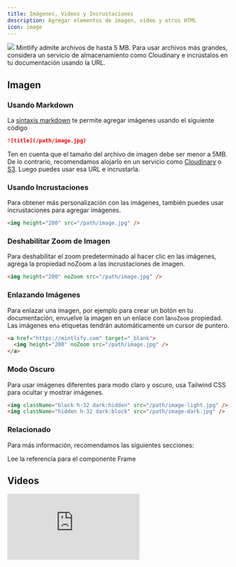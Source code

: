 ```yaml
---
title: Imágenes, Videos y Incrustaciones
description: Agregar elementos de imagen, video y otros HTML
icon: image
---
```


<img className="rounded-xl" src="https://mintlify-assets.b-cdn.net/bigbend.jpg" />

<Info>
  Mintlify admite archivos de hasta 5 MB. Para usar archivos más grandes, considera un servicio
  de almacenamiento como Cloudinary e incrústalos en tu documentación usando la URL.
</Info>

## Imagen

### Usando Markdown

La [sintaxis markdown](https://www.markdownguide.org/basic-syntax/#images) te permite agregar imágenes usando el siguiente código

```md
![title](/path/image.jpg)
```

Ten en cuenta que el tamaño del archivo de imagen debe ser menor a 5MB. De lo contrario, recomendamos alojarlo en un servicio como [Cloudinary](https://cloudinary.com/) o [S3](https://aws.amazon.com/s3/). Luego puedes usar esa URL e incrustarla.

### Usando Incrustaciones

Para obtener más personalización con las imágenes, también puedes usar incrustaciones para agregar imágenes.

```html
<img height="200" src="/path/image.jpg" />
```

### Deshabilitar Zoom de Imagen

Para deshabilitar el zoom predeterminado al hacer clic en las imágenes, agrega la propiedad noZoom a las incrustaciones de imagen.

```html
<img height="200" noZoom src="/path/image.jpg" />
```

### Enlazando Imágenes

Para enlazar una imagen, por ejemplo para crear un botón en tu documentación, envuelve la imagen en un enlace con la`noZoom` propiedad. Las imágenes en`a` etiquetas tendrán automáticamente un cursor de puntero.

```html
<a href="https://mintlify.com" target="_blank">
  <img height="200" noZoom src="/path/image.jpg" />
</a>
```

### Modo Oscuro

Para usar imágenes diferentes para modo claro y oscuro, usa Tailwind CSS para ocultar y mostrar imágenes.

```html
<img className="block h-32 dark:hidden" src="/path/image-light.jpg" />
<img className="hidden h-32 dark:block" src="/path/image-dark.jpg" />
```

### Relacionado

Para más información, recomendamos las siguientes secciones:

<Card title="Frame Component Reference" icon="frame" href="/content/components/frames">
  Lee la referencia para el componente Frame
</Card>

## Videos

<iframe className="w-full aspect-video rounded-xl" src="https://www.youtube.com/embed/4KzFe50RQkQ" title="YouTube video player" frameBorder="0" allow="accelerometer; autoplay; clipboard-write; encrypted-media; gyroscope; picture-in-picture" allowFullScreen />

<br />

<Tip>
  Mintlify admite [etiquetas HTML en Markdown](https://www.markdownguide.org/basic-syntax/#html). Esto es útil si prefieres etiquetas HTML a la sintaxis Markdown, y te permite crear documentación con flexibilidad infinita.
</Tip>

Para videos de YouTube usa:

```html
<iframe
  width="560"
  height="315"
  src="https://www.youtube.com/embed/4KzFe50RQkQ"
  title="YouTube video player"
  frameborder="0"
  allow="accelerometer; autoplay; clipboard-write; encrypted-media; gyroscope; picture-in-picture"
  allowfullscreen
></iframe>
```

Para otros videos, usa:

```html
<video
  controls
  className="w-full aspect-video"
  src="link-to-your-video.com"
></video>
```

Para reproducir el video automáticamente, usa:

```html
<video
  autoPlay
  muted
  loop
  playsInline
  className="w-full aspect-video"
  src="link-to-your-video.com"
></video>
```

<Warning>
  Ya que Mintlify necesita adherirse a la sintaxis JSX, los atributos de doble palabra deberán
  escribirse en camelCase: autoPlay, playsInline.
</Warning>

## iFrames

Carga otra página HTML dentro del documento.

```html
<iframe src="https://www.youtube.com/embed/4KzFe50RQkQ"> </iframe>
```

<Tip>
  Aunque no es obligatorio, recomendamos agregar los`alt` y `title` atributos a
  las imágenes para mejor SEO y accesibilidad. Aprende más en [imagen
  SEO](https://yoast.com/image-seo-alt-tag-and-title-tag-optimization/).
</Tip>
